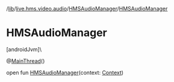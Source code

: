 /[lib](/api-reference/android/v2/home/content)/[live.hms.video.audio](../index)/[HMSAudioManager](index)/[HMSAudioManager](-h-m-s-audio-manager)

# HMSAudioManager

[androidJvm]\

@[MainThread](https://developer.android.com/reference/kotlin/androidx/annotation/MainThread.html)()

open fun [HMSAudioManager](-h-m-s-audio-manager)(context: [Context](https://developer.android.com/reference/kotlin/android/content/Context.html))
